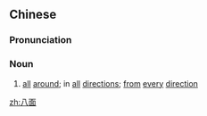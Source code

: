 ==Chinese==
{{zh-forms}}

===Pronunciation===
{{zh-pron
|m=bāmiàn
|cat=n
}}

===Noun===
{{zh-noun}}

# [[all]] [[around]]; in [[all]] [[direction]]s; [[from]] [[every]] [[direction]]

[[zh:八面]]